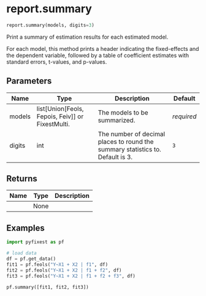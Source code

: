 # report.summary { #pyfixest.report.summary }

```python
report.summary(models, digits=3)
```

Print a summary of estimation results for each estimated model.

For each model, this method prints a header indicating the fixed-effects and the
dependent variable, followed by a table of coefficient estimates with standard
errors, t-values, and p-values.

## Parameters {.doc-section .doc-section-parameters}

| Name   | Type                                                 | Description                                                                    | Default    |
|--------|------------------------------------------------------|--------------------------------------------------------------------------------|------------|
| models | list\[Union\[Feols, Fepois, Feiv\]\] or FixestMulti. | The models to be summarized.                                                   | _required_ |
| digits | int                                                  | The number of decimal places to round the summary statistics to. Default is 3. | `3`        |

## Returns {.doc-section .doc-section-returns}

| Name   | Type   | Description   |
|--------|--------|---------------|
|        | None   |               |

## Examples {.doc-section .doc-section-examples}

```{python}
import pyfixest as pf

# load data
df = pf.get_data()
fit1 = pf.feols("Y~X1 + X2 | f1", df)
fit2 = pf.feols("Y~X1 + X2 | f1 + f2", df)
fit3 = pf.feols("Y~X1 + X2 | f1 + f2 + f3", df)

pf.summary([fit1, fit2, fit3])
```